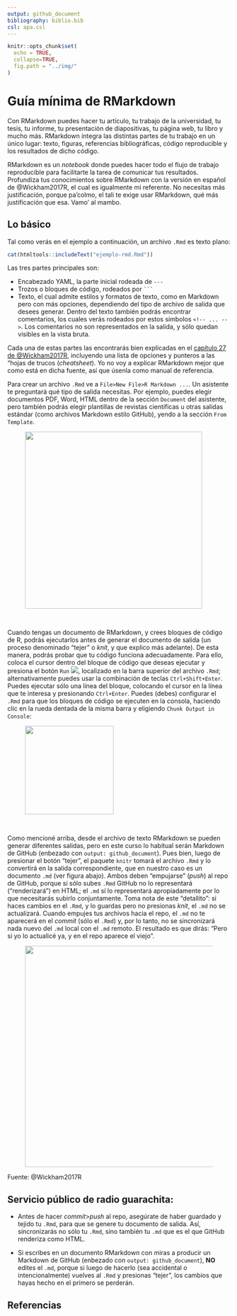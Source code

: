 ```yaml
---
output: github_document
bibliography: biblio.bib
csl: apa.csl
---
```


```r
knitr::opts_chunk$set(
  echo = TRUE,
  collapse=TRUE,
  fig.path = "../img/"
)
```


<!-- Este .md fue generado a partir del .Rmd homónimo. Edítese el .Rmd -->

# Guía mínima de RMarkdown

Con RMarkdown puedes hacer tu artículo, tu trabajo de la universidad, tu tesis, tu informe, tu presentación de diapositivas, tu página web, tu libro y mucho más. RMarkdown integra las distintas partes de tu trabajo en un único lugar: texto, figuras, referencias bibliográficas, código reproducible y los resultados de dicho código.

RMarkdown es un *notebook* donde puedes hacer todo el flujo de trabajo reproducible para facilitarte la tarea de comunicar tus resultados. Profundiza tus conocimientos sobre RMarkdown con la versión en español de @Wickham2017R, el cual es igualmente mi referente. No necesitas más justificación, porque pa'colmo, el tali te exige usar RMarkdown, qué más justificación que esa. Vamo' al mambo.

## Lo básico

Tal como verás en el ejemplo a continuación, un archivo `.Rmd` es texto plano:

```r
cat(htmltools::includeText("ejemplo-rmd.Rmd"))
```

Las tres partes principales son:

* Encabezado YAML, la parte inicial rodeada de `---`
* Trozos o bloques de código, rodeados por `    ```    `
* Texto, el cual admite estilos y formatos de texto, como en Markdown pero con más opciones, dependiendo del tipo de archivo de salida que desees generar. Dentro del texto también podrás encontrar comentarios, los cuales verás rodeados por estos símbolos `<!-- ... -->`. Los comentarios no son representados en la salida, y sólo quedan visibles en la vista bruta.

Cada una de estas partes las encontrarás bien explicadas en el [capítulo 27 de @Wickham2017R](https://es.r4ds.hadley.nz/r-markdown.html), incluyendo una lista de opciones y punteros a las "hojas de trucos (*cheatsheet*). Yo no voy a explicar RMarkdown mejor que como está en dicha fuente, así que úsenla como manual de referencia.

Para crear un archivo `.Rmd` ve a `File>New File>R Markdown ...`. Un asistente te preguntará qué tipo de salida necesitas. Por ejemplo, puedes elegir documentos PDF, Word, HTML dentro de la sección `Document` del asistente, pero también podrás elegir plantillas de revistas científicas u otras salidas estándar (como archivos Markdown estilo GitHub), yendo a la sección `From Template`.


<figure><img src="../img/rmd-guide-template.png" width="400"></figure>\


Cuando tengas un documento de RMarkdown, y crees bloques de código de R, podrás ejecutarlos antes de generar el documento de salida (un proceso denominado "tejer" o *knit*, y que explico más adelante). De esta manera, podrás probar que tu código funciona adecuadamente. Para ello, coloca el cursor dentro del bloque de código que deseas ejecutar y presiona el botón `Run` ![](../img/rmd-guide-run.png), localizado en la barra superior del archivo `.Rmd`; alternativamente puedes usar la combinación de teclas `Ctrl+Shift+Enter`. Puedes ejecutar sólo una línea del bloque, colocando el cursor en la línea que te interesa y presionando `Ctrl+Enter`. Puedes (debes) configurar el `.Rmd` para que los bloques de código se ejecuten en la consola, haciendo clic en la rueda dentada de la misma barra y eligiendo `Chunk Output in Console`:

<figure><img src="../img/rmd-guide-chunk-output-console.png" width="200"></figure>\

Como mencioné arriba, desde el archivo de texto RMarkdown se pueden generar diferentes salidas, pero en este curso lo habitual serán Markdown de GitHub (enbezado con `output: github_document`). Pues bien, luego de presionar el botón "tejer", el paquete `knitr` tomará el archivo `.Rmd` y lo convertirá en la salida correspondiente, que en nuestro caso es un documento `.md` (ver figura abajo). Ambos deben "empujarse" (*push*) al repo de GitHub, porque si sólo subes `.Rmd` GitHub no lo representará ("renderizará") en HTML; el `.md` sí lo representará apropiadamente por lo que necesitarás subirlo conjuntamente. Toma nota de este "detallito": si haces cambios en el `.Rmd`, y lo guardas pero no presionas *knit*, el `.md` no se actualizará. Cuando empujes tus archivos hacia el repo, el `.md` no te aparecerá en el *commit* (sólo el `.Rmd`) y, por lo tanto, no se sincronizará nada nuevo del `.md` local con el `.md` remoto. El resultado es que dirás: "Pero si yo lo actualicé ya, y en el repo aparece el viejo".

<figure><img src="https://es.r4ds.hadley.nz/images/RMarkdownFlow.png" width="500"></figure>
Fuente: @Wickham2017R

## Servicio público de radio guarachita:

* Antes de hacer *commit*>*push* al repo, asegúrate de haber guardado y tejido tu `.Rmd`, para que se genere tu documento de salida. Así, sincronizarás no sólo tu `.Rmd`, sino también tu `.md` que es el que GitHub renderiza como HTML.

* Si escribes en un documento RMarkdown con miras a producir un Markdown de GitHub (enbezado con `output: github_document`), **NO** edites el `.md`, porque si luego de hacerlo (sea accidental o intencionalmente) vuelves al `.Rmd` y presionas "tejer", los cambios que hayas hecho en el primero se perderán.


## Referencias

